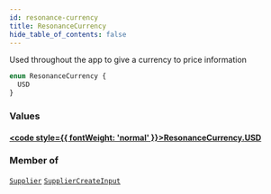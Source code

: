 ```yaml
---
id: resonance-currency
title: ResonanceCurrency
hide_table_of_contents: false
---
```








Used throughout the app to give a currency to price information

```graphql
enum ResonanceCurrency {
  USD
}
```


### Values

#### [<code style={{ fontWeight: 'normal' }}>ResonanceCurrency.<b>USD</b></code>](#) 
> 
> 



### Member of

[`Supplier`](/supply/api/graphql-admin/reference/objects/supplier)  <Badge class="secondary" text="object"/><Bullet />[`SupplierCreateInput`](/supply/api/graphql-admin/reference/inputs/supplier-create-input)  <Badge class="secondary" text="input"/>



